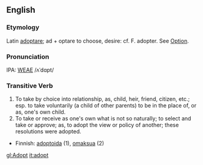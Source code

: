==English==
===Etymology===
Latin [[adoptare]]; ad + optare to choose, desire: cf. F. adopter.  See [[Option]].

===Pronunciation===
IPA: [[WEAE]] /ʌˈdɑpt/

===Transitive Verb===
# To take by choice into relationship, as, child, heir, friend, citizen, etc.; esp. to take voluntarily (a child of other parents) to be in the place of, or as, one's own child.
# To take or receive as one's own what is not so naturally; to select and take or approve; as, to adopt the view or policy of another; these resolutions were adopted.

*Finnish: [[adoptoida]] (1), [[omaksua]] (2)

[[gl:Adopt]]
[[it:adopt]]